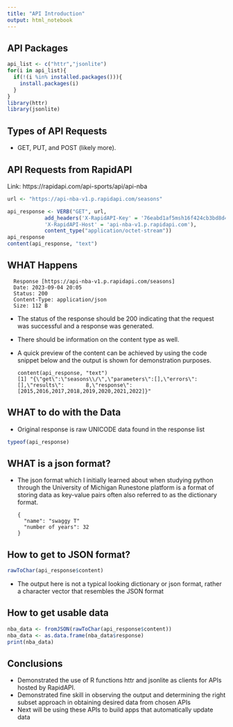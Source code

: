 ```yaml
---
title: "API Introduction"
output: html_notebook
---
```


## API Packages

```r
api_list <- c("httr","jsonlite")
for(i in api_list){
  if(!(i %in% installed.packages())){
    install.packages(i)
  }
}
library(httr)
library(jsonlite)
```

## Types of API Requests
- GET, PUT, and POST (likely more).

## API Requests from RapidAPI
Link: https://rapidapi.com/api-sports/api/api-nba
```r
url <- "https://api-nba-v1.p.rapidapi.com/seasons"

api_response <- VERB("GET", url, 
            add_headers('X-RapidAPI-Key' = '76eabd1af5msh16f424cb3bd8d48p129363jsn4c70ec1d9c93', 
            'X-RapidAPI-Host' = 'api-nba-v1.p.rapidapi.com'), 
            content_type("application/octet-stream"))
api_response
content(api_response, "text")
```

## WHAT Happens 
      Response [https://api-nba-v1.p.rapidapi.com/seasons]
      Date: 2023-09-04 20:05
      Status: 200
      Content-Type: application/json
      Size: 112 B
- The status of the response should be 200 indicating that the request was successful and a response was generated.
- There should be information on the content type as well.
- A quick preview of the content can be achieved by using the code snippet below and the output is shown for demonstration purposes.

      content(api_response, "text")
      [1] "{\"get\":\"seasons\\/\",\"parameters\":[],\"errors\":[],\"results\":       8,\"response\":[2015,2016,2017,2018,2019,2020,2021,2022]}"

## WHAT to do with the Data
- Original response is raw UNICODE data found in the response list
```r
typeof(api_response)
```
## WHAT is a json format?
- The json format which I initially learned about when studying python through the University of Michigan Runestone platform is a format of storing data as key-value pairs often also referred to as the dictionary format.

      {
        "name": "swaggy T"
        "number of years": 32
      }

## How to get to JSON format?
```r
rawToChar(api_response$content)
```

- The output here is not a typical looking dictionary or json format, rather a character vector that resembles the JSON format

## How to get usable data
```r
nba_data <- fromJSON(rawToChar(api_response$content))
nba_data <- as.data.frame(nba_data$response)
print(nba_data)
```

## Conclusions
- Demonstrated the use of R functions httr and jsonlite as clients for APIs hosted by RapidAPI.
- Demonstrated fine skill in observing the output and determining the right subset approach in obtaining desired data from chosen APIs
- Next will be using these APIs to build apps that automatically update data
